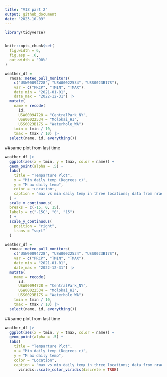```yaml
---
title: "VIZ part 2"
output: github_document
date: "2023-10-09"
---
```



```r
library(tidyverse)


knitr::opts_chunk$set(
  fig.width = 6,
  fig.asp = .6,
  out.width = "90%"
)
```

```r
weather_df = 
  rnoaa::meteo_pull_monitors(
    c("USW00094728", "USW00022534", "USS0023B17S"),
    var = c("PRCP", "TMIN", "TMAX"), 
    date_min = "2021-01-01",
    date_max = "2022-12-31") |>
  mutate(
    name = recode(
      id, 
      USW00094728 = "CentralPark_NY", 
      USW00022534 = "Molokai_HI",
      USS0023B17S = "Waterhole_WA"),
    tmin = tmin / 10,
    tmax = tmax / 10) |>
  select(name, id, everything())

```

##same plot from last time 
```r
weather_df |>
  ggplot(aes(x = tmin, y = tmax, color = name)) +
  geom_point(alpha = .5) +
  labs(
    title = "Temparture Plot",
    x = "Min daily temp (Degrees c)",
    y = "M ax daily temp",
    color = "Location",
    caption = "max vs min daily temp in three locations; data from nrad"
  ) +
  scale_x_continuous(
  breaks = c(-15, 0, 15),
  labels = c("-15C", "0", "15")
  ) +
  scale_y_continuous(
    position = "right", 
    trans = "sqrt"
  )
```


```r
weather_df = 
  rnoaa::meteo_pull_monitors(
    c("USW00094728", "USW00022534", "USS0023B17S"),
    var = c("PRCP", "TMIN", "TMAX"), 
    date_min = "2021-01-01",
    date_max = "2022-12-31") |>
  mutate(
    name = recode(
      id, 
      USW00094728 = "CentralPark_NY", 
      USW00022534 = "Molokai_HI",
      USS0023B17S = "Waterhole_WA"),
    tmin = tmin / 10,
    tmax = tmax / 10) |>
  select(name, id, everything())

```

##same plot from last time 
```r
weather_df |>
  ggplot(aes(x = tmin, y = tmax, color = name)) +
  geom_point(alpha = .5) +
  labs(
    title = "Temparture Plot",
    x = "Min daily temp (Degrees c)",
    y = "M ax daily temp",
    color = "Location",
    caption = "max vs min daily temp in three locations; data from nrad" ) +
      viridis::scale_color_viridis(discrete = TRUE)
    
```














